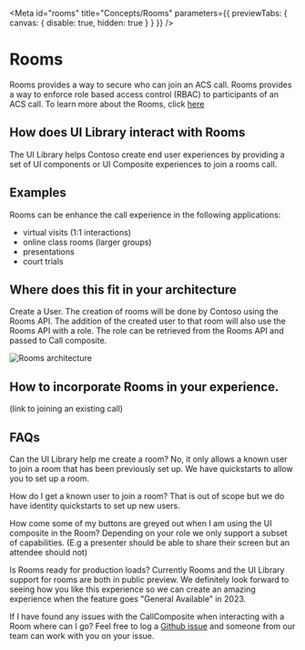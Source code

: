 
<Meta id="rooms" title="Concepts/Rooms" parameters={{ previewTabs: { canvas: { disable: true, hidden: true } } }} />

# Rooms

Rooms provides a way to secure who can join an ACS call.
Rooms provides a way to enforce role based access control (RBAC) to participants of an ACS call.
To learn more about the Rooms, click [here](https://github.com/Azure/azure-sdk-for-js/tree/main/sdk/communication/communication-rooms/)

## How does UI Library interact with Rooms

The UI Library helps Contoso create end user experiences by providing a set of UI components or UI Composite experiences
to join a rooms call.

## Examples

Rooms can be enhance the call experience in the following applications:

- virtual visits (1:1 interactions)
- online class rooms (larger groups)
- presentations
- court trials

## Where does this fit in your architecture

Create a User. The creation of rooms will be done by Contoso using the Rooms API. The addition of the created user to that room will also use the Rooms API with a role.
The role can be retrieved from the Rooms API and passed to Call composite.

<img src="images/rooms_architecture.png" alt="Rooms architecture" />

## How to incorporate Rooms in your experience.

<Source code={RoomsCallSnippetText} />
(link to joining an existing call)

## FAQs

Can the UI Library help me create a room?
No, it only allows a known user to join a room that has been previously set up.
We have quickstarts to allow you to set up a room.

How do I get a known user to join a room?
That is out of scope but we do have identity quickstarts to set up new users.

How come some of my buttons are greyed out when I am using the UI composite in the Room?
Depending on your role we only support a subset of capabilities. (E.g a presenter should be able to share their screen
but an attendee should not)

Is Rooms ready for production loads?
Currently Rooms and the UI Library support for rooms are both in public preview. We definitely look forward to seeing how you
like this experience so we can create an amazing experience when the feature goes "General Available" in 2023.

If I have found any issues with the CallComposite when interacting with a Room where can I go?
Feel free to log a [Github issue](https://github.com/Azure/communication-ui-library/issues) and someone from our team can work with you on your issue.
